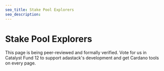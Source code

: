 ```yaml
---
seo_title: Stake Pool Explorers
seo_description:
---
```


# Stake Pool Explorers

This page is being peer-reviewed and formally verified. Vote for us in Catalyst Fund 12 to support adastack's development and get Cardano tools on every page.
